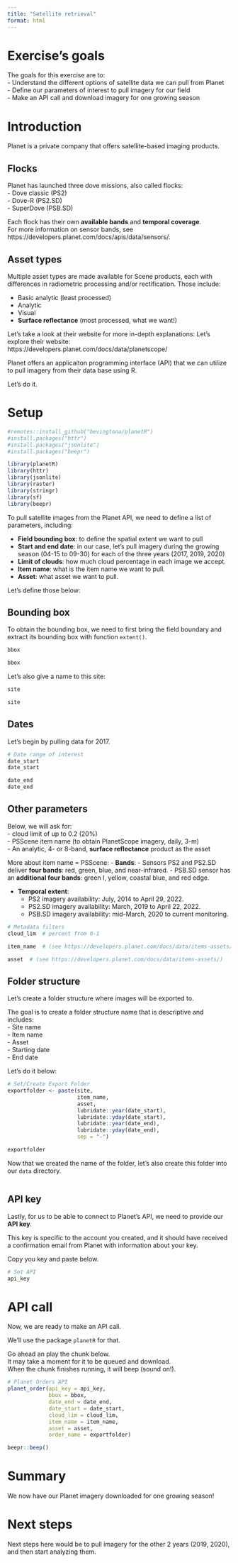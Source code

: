 ```yaml
---
title: "Satellite retrieval"
format: html
---
```


# Exercise's goals  
The goals for this exercise are to:  
  - Understand the different options of satellite data we can pull from Planet  
  - Define our parameters of interest to pull imagery for our field  
  - Make an API call and download imagery for one growing season  

# Introduction  
Planet is a private company that offers satellite-based imaging products. 

## Flocks  
Planet has launched three dove missions, also called flocks:  
  - Dove classic (PS2)  
  - Dove-R (PS2.SD)  
  - SuperDove (PSB.SD)  

Each flock has their own **available bands** and **temporal coverage**.  
For more information on sensor bands, see https://developers.planet.com/docs/apis/data/sensors/.  
  
## Asset types  
Multiple asset types are made available for Scene products, each with differences in radiometric processing and/or rectification. Those include:  

  - Basic analytic (least processed)  
  - Analytic  
  - Visual  
  - **Surface reflectance** (most processed, what we want!)  

Let's take a look at their website for more in-depth explanations: Let's explore their website: https://developers.planet.com/docs/data/planetscope/  

  
Planet offers an applicaiton programming interface (API) that we can utilize to pull imagery from their data base using R.  

Let's do it.  

# Setup  
```r
#remotes::install_github("bevingtona/planetR")
#install.packages("httr")
#install.packages("jsonlite")
#install.packages("beepr")

library(planetR)
library(httr)
library(jsonlite)
library(raster)
library(stringr)
library(sf)
library(beepr)
```

To pull satellite images from the Planet API, we need to define a list of parameters, including:  

  - **Field bounding box**: to define the spatial extent we want to pull  
  - **Start and end date**: in our case, let's pull imagery during the growing season (04-15 to 09-30) for each of the three years (2017, 2019, 2020)
  - **Limit of clouds**: how much cloud percentage in each image we accept.  
  - **Item name**: what is the item name we want to pull. 
  - **Asset**: what asset we want to pull.
  
Let's define those below:

## Bounding box  
To obtain the bounding box, we need to first bring the field boundary and extract its bounding box with function `extent()`.  
```r
bbox 

bbox
```
Let's also give a name to this site:  
```r
site 

site
```

## Dates  
Let's begin by pulling data for 2017.  

```r
# Date range of interest
date_start 
date_start

date_end   
date_end
```

## Other parameters  
Below, we will ask for:  
  - cloud limit of up to 0.2 (20%)  
  - PSScene item name (to obtain PlanetScope imagery, daily, 3-m)  
  - An analytic, 4- or 8-band, **surface reflectance** product as the asset    

More about item name = PSScene:
  - **Bands**: 
    - Sensors PS2 and PS2.SD deliver **four bands**: red, green, blue, and near-infrared. 
    - PSB.SD sensor has an **additional four bands**: green I, yellow, coastal blue, and red edge.

  - **Temporal extent**: 
    - PS2 imagery availability: July, 2014 to April 29, 2022. 
    - PS2.SD imagery availability: March, 2019 to April 22, 2022. 
    - PSB.SD imagery availability: mid-March, 2020 to current monitoring.
  
```r
# Metadata filters
cloud_lim  # percent from 0-1

item_name  # (see https://developers.planet.com/docs/data/items-assets/)

asset  # (see https://developers.planet.com/docs/data/items-assets/)

```

## Folder structure  
Let's create a folder structure where images will be exported to.  

The goal is to create a folder structure name that is descriptive and includes:  
  - Site name  
  - Item name  
  - Asset  
  - Starting date  
  - End date 
  
Let's do it below:
```r
# Set/Create Export Folder
exportfolder <- paste(site, 
                      item_name, 
                      asset, 
                      lubridate::year(date_start),
                      lubridate::yday(date_start),  
                      lubridate::year(date_end),  
                      lubridate::yday(date_end), 
                      sep = "-")

exportfolder
```

Now that we created the name of the folder, let's also create this folder into our `data` directory.  
```r


```


## API key  
Lastly, for us to be able to connect to Planet's API, we need to provide our **API key**.  

This key is specific to the account you created, and it should have received a confirmation email from Planet with information about your key.  

Copy you key and paste below.  

```r
# Set API
api_key 

```

# API call  
Now, we are ready to make an API call.

We'll use the package `planetR` for that.

Go ahead an play the chunk below.  
It may take a moment for it to be queued and download.  
When the chunk finishes running, it will beep (sound on!).  

```r
# Planet Orders API
planet_order(api_key = api_key, 
             bbox = bbox, 
             date_end = date_end,
             date_start = date_start,
             cloud_lim = cloud_lim, 
             item_name = item_name, 
             asset = asset,
             order_name = exportfolder)

beepr::beep()
```

# Summary  
We now have our Planet imagery downloaded for one growing season!  

# Next steps  
Next steps here would be to pull imagery for the other 2 years (2019, 2020), and then start analyzing them.  


